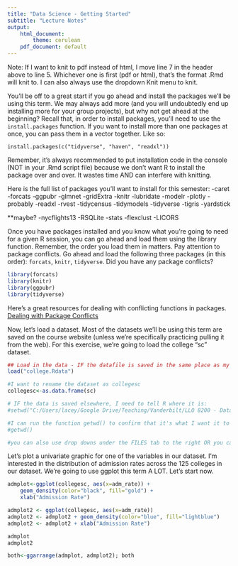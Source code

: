 ---
title: "Data Science - Getting Started"
subtitle: "Lecture Notes"
output:
    html_document: 
        theme: cerulean
    pdf_document: default
---

Note: If I want to knit to pdf instead of html, I move line 7 in the header above to line 5. Whichever one is first (pdf or html), that's the format .Rmd will knit to. I can also always use the dropdown Knit menu to knit. 

You'll be off to a great start if you go ahead and install the packages we'll be using this term. We may always add more (and you will undoubtedly end up installing more for your group projects), but why not get ahead at the beginning? Recall that, in order to install packages, you'll need to use the `install.packages` function. If you want to install more than one packages at once, you can pass them in a vector together. Like so:

`install.packages(c("tidyverse", "haven", "readxl"))`

Remember, it's always recommended to put installation code in the console (NOT in your .Rmd script file) because we don't want R to install the package over and over. It wastes time AND can interfere with knitting. 

Here is the full list of packages you'll want to install for this semester:
-caret
-forcats
-ggpubr
-glmnet
-gridExtra
-knitr
-lubridate
-modelr
-plotly
-probably
-readxl
-rvest
-tidycensus
-tidymodels
-tidyverse
-tigris
-yardstick

**maybe?
-nycflights13
-RSQLite
-stats
-flexclust
-LICORS

Once you have packages installed and you know what you're going to need for a given R session, you can go ahead and load them using the library function. Remember, the order you load them in matters. Pay attention to package conflicts. Go ahead and load the following three packages (in this order): `forcats`, `knitr`, `tidyverse`. Did you have any package conflicts? 
```{r}
library(forcats)
library(knitr)
library(ggpubr)
library(tidyverse)
```

Here's a great resources for dealing with conflicting functions in packages. [Dealing with Package Conflicts](https://www.tidyverse.org/blog/2018/06/conflicted/)

Now, let's load a dataset. Most of the datasets we'll be using this term are saved on the course website (unless we're specifically practicing pulling it from the web). For this exercise, we're going to load the college "sc" dataset. 
```{r}
## Load in the data - IF the datafile is saved in the same place as my .Rmd file, this works
load("college.Rdata")

#I want to rename the dataset as collegesc
collegesc<-as.data.frame(sc)

# IF the data is saved elsewhere, I need to tell R where it is:
#setwd("C:/Users/lacey/Google Drive/Teaching/Vanderbilt/LLO 8200 - Data Science/Async .Rmd files")

#I can run the function getwd() to confirm that it's what I want it to be
#getwd()

#you can also use drop downs under the FILES tab to the right OR you can use the "Session" tab at the top. Note that any time you use a point-and-click method and it isn't in code in your .Rmd when you go to knit, R will NOT point and click for you. 
```

Let's plot a univariate graphic for one of the variables in our dataset. I'm interested in the distribution of admission rates across the 125 colleges in our dataset. We're going to use ggplot this term A LOT. Let's start now. 
```{r}
admplot<-ggplot(collegesc, aes(x=adm_rate)) +  
    geom_density(color="black", fill="gold") +
    xlab("Admission Rate")

admplot2 <- ggplot(collegesc, aes(x=adm_rate)) 
admplot2 <- admplot2 + geom_density(color="blue", fill="lightblue") 
admplot2 <- admplot2 + xlab("Admission Rate")

admplot
admplot2

both<-ggarrange(admplot, admplot2); both
```


